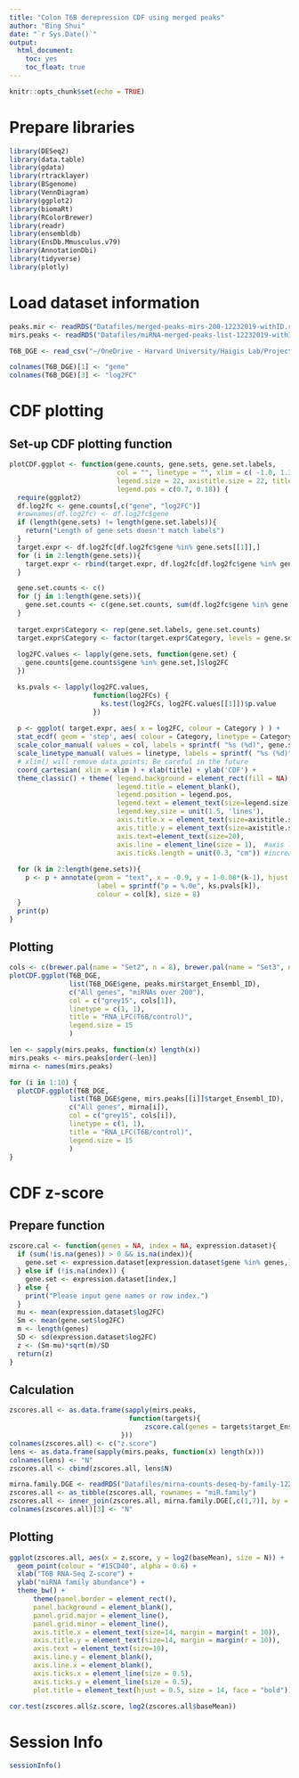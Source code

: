 ```yaml
---
title: "Colon T6B derepression CDF using merged peaks"
author: "Bing Shui"
date: "`r Sys.Date()`"
output: 
  html_document:
    toc: yes
    toc_float: true
---
```


```r
knitr::opts_chunk$set(echo = TRUE)
```

# Prepare libraries
```r
library(DESeq2)
library(data.table)
library(gdata)
library(rtracklayer)
library(BSgenome)
library(VennDiagram)
library(ggplot2)
library(biomaRt)
library(RColorBrewer)
library(readr)
library(ensembldb)
library(EnsDb.Mmusculus.v79)
library(AnnotationDbi)
library(tidyverse)
library(plotly)
```
# Load dataset information
```r
peaks.mir <- readRDS("Datafiles/merged-peaks-mirs-200-12232019-withID.rds")
mirs.peaks <- readRDS("Datafiles/miRNA-merged-peaks-list-12232019-withIDs.rds")

T6B_DGE <- read_csv("~/OneDrive - Harvard University/Haigis Lab/Projects/Halo-Ago2/Halo-Ago-KRas/Raw Data/RNA-Seq/T6B mouse colon/Result/Differential Analysis.csv")

colnames(T6B_DGE)[1] <- "gene"
colnames(T6B_DGE)[3] <- "log2FC"
```

# CDF plotting
## Set-up CDF plotting function
```r
plotCDF.ggplot <- function(gene.counts, gene.sets, gene.set.labels,
                           col = "", linetype = "", xlim = c( -1.0, 1.3 ),
                           legend.size = 22, axistitle.size = 22, title = "Fold change log2 (Dicer KO/WT)",
                           legend.pos = c(0.7, 0.18)) {
  require(ggplot2)
  df.log2fc <- gene.counts[,c("gene", "log2FC")]
  #rownames(df.log2fc) <- df.log2fc$gene
  if (length(gene.sets) != length(gene.set.labels)){
    return("Length of gene sets doesn't match labels")
  }
  target.expr <- df.log2fc[df.log2fc$gene %in% gene.sets[[1]],]
  for (i in 2:length(gene.sets)){
    target.expr <- rbind(target.expr, df.log2fc[df.log2fc$gene %in% gene.sets[[i]],])
  }

  gene.set.counts <- c()
  for (j in 1:length(gene.sets)){
    gene.set.counts <- c(gene.set.counts, sum(df.log2fc$gene %in% gene.sets[[j]]))
  }
  
  target.expr$Category <- rep(gene.set.labels, gene.set.counts)
  target.expr$Category <- factor(target.expr$Category, levels = gene.set.labels)
  
  log2FC.values <- lapply(gene.sets, function(gene.set) {
    gene.counts[gene.counts$gene %in% gene.set,]$log2FC
  })

  ks.pvals <- lapply(log2FC.values,
                     function(log2FCs) {
                       ks.test(log2FCs, log2FC.values[[1]])$p.value
                     })
  
  p <- ggplot( target.expr, aes( x = log2FC, colour = Category ) ) +
  stat_ecdf( geom = 'step', aes( colour = Category, linetype = Category ), lwd = 1 ) +
  scale_color_manual( values = col, labels = sprintf( "%s (%d)", gene.set.labels, gene.set.counts ) ) +
  scale_linetype_manual( values = linetype, labels = sprintf( "%s (%d)", gene.set.labels, gene.set.counts ) ) +
  # xlim() will remove data points; Be careful in the future
  coord_cartesian( xlim = xlim ) + xlab(title) + ylab('CDF') +
  theme_classic() + theme( legend.background = element_rect(fill = NA), 
                           legend.title = element_blank(), 
                           legend.position = legend.pos,
                           legend.text = element_text(size=legend.size),
                           legend.key.size = unit(1.5, 'lines'),
                           axis.title.x = element_text(size=axistitle.size, margin = margin(t = 10)),
                           axis.title.y = element_text(size=axistitle.size, margin = margin(r = 10)),
                           axis.text=element_text(size=20),
                           axis.line = element_line(size = 1),  #axis label size
                           axis.ticks.length = unit(0.3, "cm")) #increase tick length
  
  for (k in 2:length(gene.sets)){
    p <- p + annotate(geom = "text", x = -0.9, y = 1-0.08*(k-1), hjust = 0, 
                      label = sprintf("p = %.0e", ks.pvals[k]), 
                      colour = col[k], size = 8)
  }
  print(p)
}
```

## Plotting
```r
cols <- c(brewer.pal(name = "Set2", n = 8), brewer.pal(name = "Set3", n = 3))
plotCDF.ggplot(T6B_DGE,
               list(T6B_DGE$gene, peaks.mir$target_Ensembl_ID),
               c("All genes", "miRNAs over 200"),
               col = c("grey15", cols[1]),
               linetype = c(1, 1),
               title = "RNA_LFC(T6B/control)",
               legend.size = 15
               )
```

```r
len <- sapply(mirs.peaks, function(x) length(x))
mirs.peaks <- mirs.peaks[order(-len)]
mirna <- names(mirs.peaks)

for (i in 1:10) {
  plotCDF.ggplot(T6B_DGE,
               list(T6B_DGE$gene, mirs.peaks[[i]]$target_Ensembl_ID),
               c("All genes", mirna[i]),
               col = c("grey15", cols[i]),
               linetype = c(1, 1),
               title = "RNA_LFC(T6B/control)",
               legend.size = 15
               )
}
```

# CDF z-score 
## Prepare function
```r
zscore.cal <- function(genes = NA, index = NA, expression.dataset){
  if (sum(!is.na(genes)) > 0 && is.na(index)){
    gene.set <- expression.dataset[expression.dataset$gene %in% genes,]
  } else if (!is.na(index)) {
    gene.set <- expression.dataset[index,]
  } else {
    print("Please input gene names or row index.")
  }
  mu <- mean(expression.dataset$log2FC)
  Sm <- mean(gene.set$log2FC)
  m <- length(genes)
  SD <- sd(expression.dataset$log2FC)
  z <- (Sm-mu)*sqrt(m)/SD
  return(z)
}
```

## Calculation
```r
zscores.all <- as.data.frame(sapply(mirs.peaks,
                              function(targets){
                                  zscore.cal(genes = targets$target_Ensembl_ID, expression.dataset = T6B_DGE)
                            }))
colnames(zscores.all) <- c("z.score")
lens <- as.data.frame(sapply(mirs.peaks, function(x) length(x)))
colnames(lens) <- "N"
zscores.all <- cbind(zscores.all, lens$N)

mirna.family.DGE <- readRDS("Datafiles/mirna-counts-deseq-by-family-12232019.rds")
zscores.all <- as_tibble(zscores.all, rownames = "miR.family")
zscores.all <- inner_join(zscores.all, mirna.family.DGE[,c(1,7)], by = c("miR.family" = "miR.family"))
colnames(zscores.all)[3] <- "N"
```

## Plotting
```r
ggplot(zscores.all, aes(x = z.score, y = log2(baseMean), size = N)) +
  geom_point(colour = "#15CD40", alpha = 0.6) +
  xlab("T6B RNA-Seq Z-score") +
  ylab("miRNA family abundance") +
  theme_bw() +
      theme(panel.border = element_rect(),
      panel.background = element_blank(),
      panel.grid.major = element_line(), 
      panel.grid.minor = element_line(),
      axis.title.x = element_text(size=14, margin = margin(t = 10)),
      axis.title.y = element_text(size=14, margin = margin(r = 10)),
      axis.text = element_text(size=10),
      axis.line.y = element_blank(),
      axis.line.x = element_blank(),
      axis.ticks.x = element_line(size = 0.5),
      axis.ticks.y = element_line(size = 0.5),
      plot.title = element_text(hjust = 0.5, size = 14, face = "bold"))

cor.test(zscores.all$z.score, log2(zscores.all$baseMean))
```

# Session Info
```r
sessionInfo()
```
